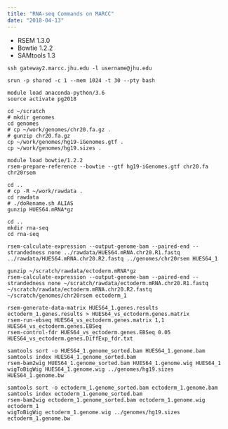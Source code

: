 ```yaml
---
title: "RNA-seq Commands on MARCC"
date: "2018-04-13"
---
```


- RSEM 1.3.0
- Bowtie 1.2.2
- SAMtools 1.3

```
ssh gateway2.marcc.jhu.edu -l username@jhu.edu

srun -p shared -c 1 --mem 1024 -t 30 --pty bash

module load anaconda-python/3.6
source activate pg2018

cd ~/scratch
# mkdir genomes
cd genomes
# cp ~/work/genomes/chr20.fa.gz .
# gunzip chr20.fa.gz
cp ~/work/genomes/hg19-iGenomes.gtf .
cp ~/work/genomes/hg19.sizes .

module load bowtie/1.2.2
rsem-prepare-reference --bowtie --gtf hg19-iGenomes.gtf chr20.fa chr20rsem

cd ..
# cp -R ~/work/rawdata .
cd rawdata
# ./doRename.sh ALIAS
gunzip HUES64.mRNA*gz

cd ..
mkdir rna-seq
cd rna-seq

rsem-calculate-expression --output-genome-bam --paired-end --strandedness none ../rawdata/HUES64.mRNA.chr20.R1.fastq ../rawdata/HUES64.mRNA.chr20.R2.fastq ../genomes/chr20rsem HUES64_1

gunzip ~/scratch/rawdata/ectoderm.mRNA*gz
rsem-calculate-expression --output-genome-bam --paired-end --strandedness none ~/scratch/rawdata/ectoderm.mRNA.chr20.R1.fastq ~/scratch/rawdata/ectoderm.mRNA.chr20.R2.fastq ~/scratch/genomes/chr20rsem ectoderm_1

rsem-generate-data-matrix HUES64_1.genes.results ectoderm_1.genes.results > HUES64_vs_ectoderm.genes.matrix
rsem-run-ebseq HUES64_vs_ectoderm.genes.matrix 1,1 HUES64_vs_ectoderm.genes.EBSeq
rsem-control-fdr HUES64_vs_ectoderm.genes.EBSeq 0.05 HUES64_vs_ectoderm.genes.DiffExp_fdr.txt

samtools sort -o HUES64_1.genome_sorted.bam HUES64_1.genome.bam
samtools index HUES64_1.genome_sorted.bam
rsem-bam2wig HUES64_1.genome_sorted.bam HUES64_1.genome.wig HUES64_1
wigToBigWig HUES64_1.genome.wig ../genomes/hg19.sizes HUES64_1.genome.bw

samtools sort -o ectoderm_1.genome_sorted.bam ectoderm_1.genome.bam
samtools index ectoderm_1.genome_sorted.bam
rsem-bam2wig ectoderm_1.genome_sorted.bam ectoderm_1.genome.wig ectoderm_1
wigToBigWig ectoderm_1.genome.wig ../genomes/hg19.sizes ectoderm_1.genome.bw
```